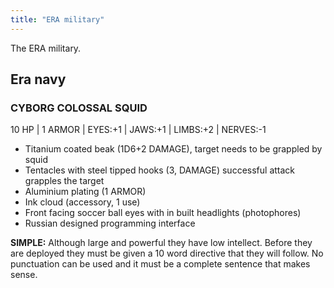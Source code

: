 ```yaml
---
title: "ERA military"
---
```


The ERA military.

## Era navy

### CYBORG COLOSSAL SQUID {#cyborg_colossal_squid}

10 HP | 1 ARMOR | EYES:+1 | JAWS:+1 | LIMBS:+2 | NERVES:-1

-   Titanium coated beak (1D6+2 DAMAGE), target needs to be grappled by squid
-   Tentacles with steel tipped hooks (3, DAMAGE) successful attack grapples the target
-   Aluminium plating (1 ARMOR)
-   Ink cloud (accessory, 1 use)
-   Front facing soccer ball eyes with in built headlights (photophores)
-   Russian designed programming interface

**SIMPLE:** Although large and powerful they have low intellect. Before they are deployed they must be given a 10 word directive that they will follow. No punctuation can be used and it must be a complete sentence that makes sense.
